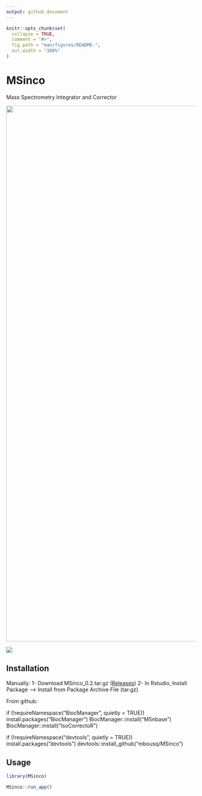 ```yaml
---
output: github_document
---
```


```r
knitr::opts_chunk$set(
  collapse = TRUE,
  comment = "#>",
  fig.path = "man/figures/README-",
  out.width = "100%"
)
```

# MSinco

Mass Spectrometry Integrator and Corrector

![](man/figures/README-msinco.png){width="1424"}

![](man/figures/README-msinco2.png)

## Installation

Manually:
1- Download MSinco_0.2.tar.gz ([Releases](https://github.com/mbousq/MSinco/releases))
2- In Rstudio, Install Package --\> Install from Package Archive File (tar.gz)

From github:

if (!requireNamespace("BiocManager", quietly = TRUE))
    install.packages("BiocManager")
    BiocManager::install("MSnbase")
    BiocManager::install("IsoCorrectoR")
    
if (!requireNamespace("devtools", quietly = TRUE))
    install.packages("devtools")
    devtools::install_github("mbousq/MSinco")

## Usage

```r

library(MSinco)

MSinco::run_app()
```
